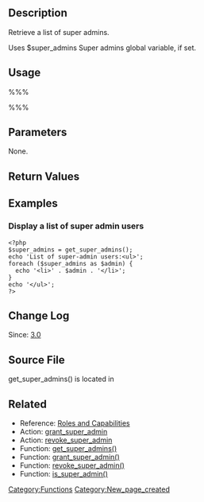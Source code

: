 {{Languages|
{{en|Function Reference/get_super_admins}}
{{it|Riferimento funzioni/get_super_admins}}
}}

== Description ==

Retrieve a list of super admins.

Uses $super_admins Super admins global variable, if set.

== Usage ==

%%% <?php get_super_admins(); ?> %%%

== Parameters ==

None.

== Return Values ==

{{Return||array|List of super admin logins}}

== Examples ==
=== Display a list of super admin users ===
<pre>
<?php
$super_admins = get_super_admins();
echo 'List of super-admin users:<ul>';
foreach ($super_admins as $admin) {
  echo '<li>' . $admin . '</li>';
}
echo '</ul>';
?></pre>

== Change Log ==

Since: [[Version 3.0|3.0]]

== Source File ==

get_super_admins() is located in {{Trac|wp-includes/capabilities.php}}

== Related ==
* Reference: [[Roles and Capabilities]]
* Action: [[Plugin_API/Action_Reference/grant_super_admin|grant_super_admin]]
* Action: [[Plugin_API/Action_Reference/revoke_super_admin|revoke_super_admin]]
* Function: [[Function_Reference/get_super_admins|get_super_admins()]]
* Function: [[Function_Reference/grant_super_admin|grant_super_admin()]]
* Function: [[Function_Reference/revoke_super_admin|revoke_super_admin()]]
* Function: [[Function_Reference/is_super_admin|is_super_admin()]]

[[Category:Functions]]

[[Category:New_page_created]]